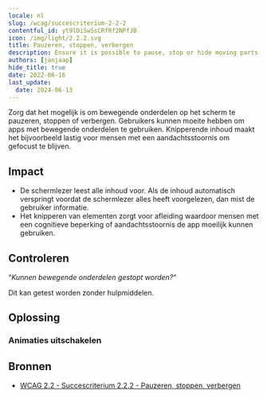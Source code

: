 ```yaml
---
locale: nl
slug: /wcag/succescriterium-2-2-2
contentful_id: yt9lDiSwSsCRfRf2NPfJB
icon: /img/light/2.2.2.svg
title: Pauzeren, stoppen, verbergen
description: Ensure it is possible to pause, stop or hide moving parts on the screen.
authors: [janjaap]
hide_title: true
date: 2022-06-16
last_update:
  date: 2024-06-13
---
```


<Hero
  title="Pauzeren, stoppen, verbergen"
  image="/img/light/2.2.2.svg"
  alt="WCAG 2.2.2 icon"
  prefix="Succescriterium 2.2.2"
  suffix="Niveau A"
/>

Zorg dat het mogelijk is om bewegende onderdelen op het scherm te pauzeren, stoppen of verbergen. Gebruikers kunnen moeite hebben om apps met bewegende onderdelen te gebruiken. Knipperende inhoud maakt het bijvoorbeeld lastig voor mensen met een aandachtsstoornis om gefocust te blijven.

## Impact

- De schermlezer leest alle inhoud voor. Als de inhoud automatisch verspringt voordat de schermlezer alles heeft voorgelezen, dan mist de gebruiker informatie.
- Het knipperen van elementen zorgt voor afleiding waardoor mensen met een cognitieve beperking of aandachtsstoornis de app moeilijk kunnen gebruiken.

## Controleren

“*Kunnen bewegende onderdelen gestopt worden?*“

Dit kan getest worden zonder hulpmiddelen.

## Oplossing

### Animaties uitschakelen

<CodeSample id="screen-animations" locale="nl"/>

## Bronnen

- [WCAG 2.2 - Succescriterium 2.2.2 - Pauzeren, stoppen, verbergen](https://www.w3.org/Translations/WCAG22-nl/#pauzeren-stoppen-verbergen)
